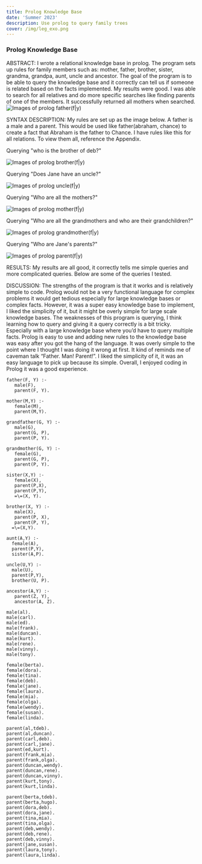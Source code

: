 ```yaml
---
title: Prolog Knowledge Base
date: 'Summer 2023'
description: Use prolog to query family trees
cover: /img/leg_exo.png
---
```



### Prolog Knowledge Base

ABSTRACT: 
	I wrote a relational knowledge base in prolog. The program sets up rules for family members such as:  mother, father, brother, sister, grandma, grandpa, aunt, uncle and ancestor. The goal of the program is to be able to query the knowledge base and it correctly can tell us if someone is related based on the facts implemented. My results were good. I was able to search for all relatives and do more specific searches like finding parents of one of the members. It successfully returned all mothers when searched. 
![Images of prolog father(f|y)](/img/prologQ1.png)

SYNTAX DESCRIPTION: 
	My rules are set up as the image below. A father is a male and a parent. This would be used like father(abraham, chance) to create a fact that Abraham is the father to Chance. I have rules like this for all relations. To view them all, reference the Appendix. 

Querying "who is the brother of deb?"

![Images of prolog brother(f|y)](/img/prologQ2.png)

Querying "Does Jane have an uncle?"

![Images of prolog uncle(f|y)](/img/prologQ3.png)

Querying "Who are all the mothers?"

![Images of prolog mother(f|y)](/img/prologQ4.png)

Querying "Who are all the grandmothers and who are their grandchildren?"

![Images of prolog grandmother(f|y)](/img/prologQ5.png)

Querying "Who are Jane's parents?"

![Images of prolog parent(f|y)](/img/prologQ6.png)

RESULTS:
My results are all good, it correctly tells me simple queries and more complicated queries. Below are some of the queries I tested. 

DISCUSSION: 
The strengths of the program is that it works and is relatively simple to code. Prolog would not be a very functional language for complex problems it would get tedious especially for large knowledge bases or complex facts. However, it was a super easy knowledge base to implement, I liked the simplicity of it, but it might be overly simple for large scale knowledge bases.  The weaknesses of this program is querying, I think learning how to query and giving it a query correctly is a bit tricky. Especially with a large knowledge base where you’d have to query multiple facts. 
Prolog is easy to use and adding new rules to the knowledge base was easy after you got the hang of the language. It was overly simple to the point where I thought I was doing it wrong at first. It kind of reminds me of caveman talk “Father. Man! Parent!”. I liked the simplicity of it, it was an easy language to pick up because its simple. Overall,  I enjoyed coding in Prolog it was a good experience. 


```
father(F, Y) :-
   male(F),
   parent(F, Y).

mother(M,Y) :-
   female(M),
   parent(M,Y).

grandfather(G, Y) :- 
   male(G),
   parent(G, P),
   parent(P, Y).
   
grandmother(G, Y) :-
   female(G),
   parent(G, P),
   parent(P, Y).

sister(X,Y) :-
   female(X),
   parent(P,X),
   parent(P,Y),
   =\=(X, Y).

brother(X, Y) :-
   male(X), 
   parent(P, X),
   parent(P, Y),
  =\=(X,Y).

aunt(A,Y) :-
  female(A),
  parent(P,Y),
  sister(A,P).

uncle(U,Y) :-
  male(U),
  parent(P,Y), 
  brother(U, P).

ancestor(A,Y) :- 
   parent(Z, Y),
   ancestor(A, Z).

```


```
male(al).      
male(carl).    
male(ed).      
male(frank).   
male(duncan).
male(kurt).     
male(rene).    
male(vinny).    
male(tony).

female(berta).  
female(dora).  
female(tina).  
female(deb).   
female(jane).
female(laura).  
female(mia).   
female(olga).  
female(wendy).  
female(susan).
female(linda).

parent(al,tdeb).   
parent(al,duncan).   
parent(carl,deb).   
parent(carl,jane).
parent(ed,kurt).    
parent(frank,mia).  
parent(frank,olga). 
parent(duncan,wendy).
parent(duncan,rene).  
parent(duncan,vinny).  
parent(kurt,tony).  
parent(kurt,linda).    

parent(berta,tdeb). 
parent(berta,hugo). 
parent(dora,deb).   
parent(dora,jane).
parent(tina,mia).   
parent(tina,olga).  
parent(deb,wendy).   
parent(deb,rene).
parent(deb,vinny).   
parent(jane,susan). 
parent(laura,tony). 
parent(laura,linda).
```
